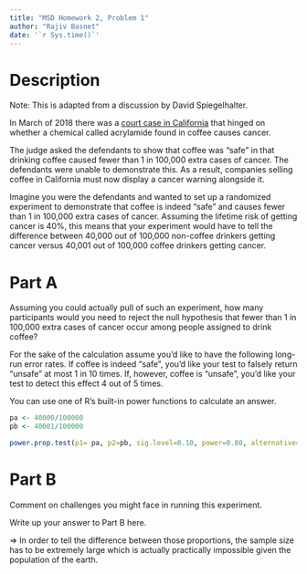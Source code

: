 ```yaml
---
title: "MSD Homework 2, Problem 1"
author: "Rajiv Basnet"
date: '`r Sys.time()`'
---
```


# Description

Note: This is adapted from a discussion by David Spiegelhalter.

In March of 2018 there was a [court case in California](https://www.washingtonpost.com/news/to-your-health/wp/2018/03/29/coffee-must-carry-cancer-warning-california-judge-rules/) that hinged on whether a chemical called acrylamide found in coffee causes cancer.

The judge asked the defendants to show that coffee was "safe" in that drinking coffee caused fewer than 1 in 100,000 extra cases of cancer. The defendants were unable to demonstrate this. As a result, companies selling coffee in California must now display a cancer warning alongside it.

Imagine you were the defendants and wanted to set up a randomized experiment to demonstrate that coffee is indeed "safe" and causes fewer than 1 in 100,000 extra cases of cancer. Assuming the lifetime risk of getting cancer is 40%, this means that your experiment would have to tell the difference between 40,000 out of 100,000 non-coffee drinkers getting cancer versus 40,001 out of 100,000 coffee drinkers getting cancer.

# Part A

Assuming you could actually pull of such an experiment, how many participants would you need to reject the null hypothesis that fewer than 1 in 100,000 extra cases of cancer occur among people assigned to drink coffee? 

For the sake of the calculation assume you'd like to have the following long-run error rates. If coffee is indeed "safe", you'd like your test to falsely return "unsafe" at most 1 in 10 times. If, however, coffee is "unsafe", you'd like your test to detect this effect 4 out of 5 times.

You can use one of R's built-in power functions to calculate an answer.

```r

pa <- 40000/100000
pb <- 40001/100000

power.prop.test(p1= pa, p2=pb, sig.level=0.10, power=0.80, alternative="two.sided")

```

# Part B

Comment on challenges you might face in running this experiment.

Write up your answer to Part B here.

=> In order to tell the difference between those proportions, the sample size has to be extremely large which is actually practically impossible given the population of the earth. 